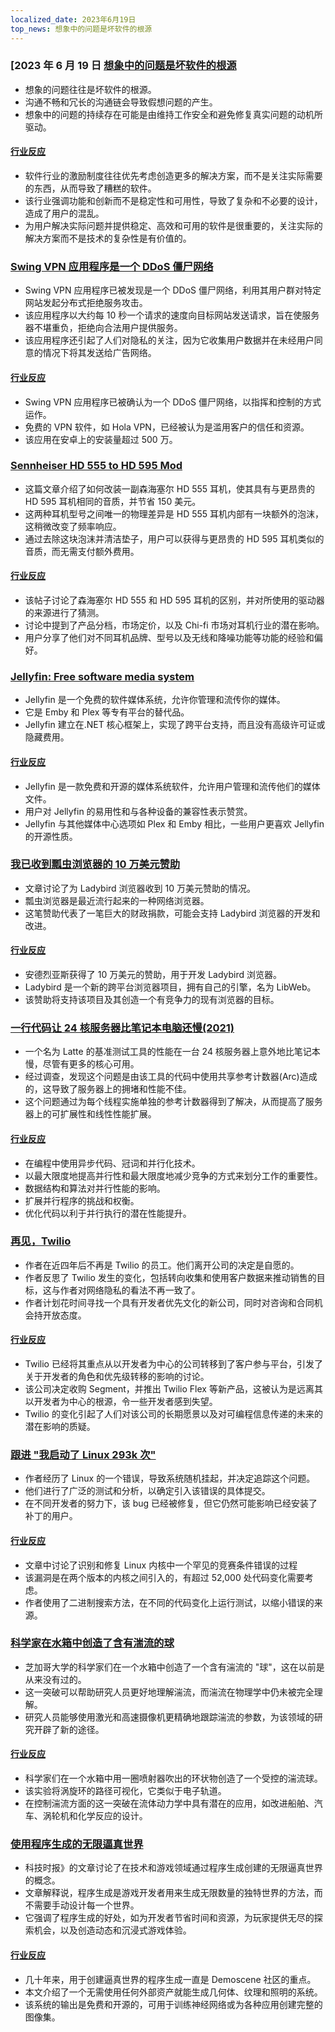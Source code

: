 ```yaml
---
localized_date: 2023年6月19日
top_news: 想象中的问题是坏软件的根源
---
```




<CallToAction />

<Steps>

### [2023 年 6 月 19 日 [想象中的问题是坏软件的根源](https://cerebralab.com/Imaginary_Problems_Are_the_Root_of_Bad_Software)

- 想象的问题往往是坏软件的根源。
- 沟通不畅和冗长的沟通链会导致假想问题的产生。
- 想象中的问题的持续存在可能是由维持工作安全和避免修复真实问题的动机所驱动。

#### [行业反应](http://news.ycombinator.com/item?id=36380711)

- 软件行业的激励制度往往优先考虑创造更多的解决方案，而不是关注实际需要的东西，从而导致了糟糕的软件。
- 该行业强调功能和创新而不是稳定性和可用性，导致了复杂和不必要的设计，造成了用户的混乱。
- 为用户解决实际问题并提供稳定、高效和可用的软件是很重要的，关注实际的解决方案而不是技术的复杂性是有价值的。

### [Swing VPN 应用程序是一个 DDoS 僵尸网络](https://lecromee.github.io/posts/swing_vpn_ddosing_sites/)

- Swing VPN 应用程序已被发现是一个 DDoS 僵尸网络，利用其用户群对特定网站发起分布式拒绝服务攻击。
- 该应用程序以大约每 10 秒一个请求的速度向目标网站发送请求，旨在使服务器不堪重负，拒绝向合法用户提供服务。
- 该应用程序还引起了人们对隐私的关注，因为它收集用户数据并在未经用户同意的情况下将其发送给广告网络。

#### [行业反应](http://news.ycombinator.com/item?id=36382700)

- Swing VPN 应用程序已被确认为一个 DDoS 僵尸网络，以指挥和控制的方式运作。
- 免费的 VPN 软件，如 Hola VPN，已经被认为是滥用客户的信任和资源。
- 该应用在安卓上的安装量超过 500 万。

### [Sennheiser HD 555 to HD 595 Mod](http://mikebeauchamp.com/misc/sennheiser-hd-555-to-hd-595-mod/)

- 这篇文章介绍了如何改装一副森海塞尔 HD 555 耳机，使其具有与更昂贵的 HD 595 耳机相同的音质，并节省 150 美元。
- 这两种耳机型号之间唯一的物理差异是 HD 555 耳机内部有一块额外的泡沫，这稍微改变了频率响应。
- 通过去除这块泡沫并清洁垫子，用户可以获得与更昂贵的 HD 595 耳机类似的音质，而无需支付额外费用。

#### [行业反应](http://news.ycombinator.com/item?id=36377875)

- 该帖子讨论了森海塞尔 HD 555 和 HD 595 耳机的区别，并对所使用的驱动器的来源进行了猜测。
- 讨论中提到了产品分档，市场定价，以及 Chi-fi 市场对耳机行业的潜在影响。
- 用户分享了他们对不同耳机品牌、型号以及无线和降噪功能等功能的经验和偏好。

### [Jellyfin: Free software media system](https://github.com/jellyfin/jellyfin)

- Jellyfin 是一个免费的软件媒体系统，允许你管理和流传你的媒体。
- 它是 Emby 和 Plex 等专有平台的替代品。
- Jellyfin 建立在.NET 核心框架上，实现了跨平台支持，而且没有高级许可证或隐藏费用。

#### [行业反应](http://news.ycombinator.com/item?id=36378689)

- Jellyfin 是一款免费和开源的媒体系统软件，允许用户管理和流传他们的媒体文件。
- 用户对 Jellyfin 的易用性和与各种设备的兼容性表示赞赏。
- Jellyfin 与其他媒体中心选项如 Plex 和 Emby 相比，一些用户更喜欢 Jellyfin 的开源性质。

### [我已收到瓢虫浏览器的 10 万美元赞助](https://twitter.com/awesomekling/status/1670298370550779905)

- 文章讨论了为 Ladybird 浏览器收到 10 万美元赞助的情况。
- 瓢虫浏览器是最近流行起来的一种网络浏览器。
- 这笔赞助代表了一笔巨大的财政捐款，可能会支持 Ladybird 浏览器的开发和改进。

#### [行业反应](http://news.ycombinator.com/item?id=36377805)

- 安德烈亚斯获得了 10 万美元的赞助，用于开发 Ladybird 浏览器。
- Ladybird 是一个新的跨平台浏览器项目，拥有自己的引擎，名为 LibWeb。
- 该赞助将支持该项目及其创造一个有竞争力的现有浏览器的目标。

### [一行代码让 24 核服务器比笔记本电脑还慢(2021)](https://pkolaczk.github.io/server-slower-than-a-laptop/)

- 一个名为 Latte 的基准测试工具的性能在一台 24 核服务器上意外地比笔记本慢，尽管有更多的核心可用。
- 经过调查，发现这个问题是由该工具的代码中使用共享参考计数器(Arc)造成的，这导致了服务器上的拥堵和性能不佳。
- 这个问题通过为每个线程实施单独的参考计数器得到了解决，从而提高了服务器上的可扩展性和线性性能扩展。

#### [行业反应](http://news.ycombinator.com/item?id=36376669)

- 在编程中使用异步代码、冠词和并行化技术。
- 以最大限度地提高并行性和最大限度地减少竞争的方式来划分工作的重要性。
- 数据结构和算法对并行性能的影响。
- 扩展并行程序的挑战和权衡。
- 优化代码以利于并行执行的潜在性能提升。

### [再见，Twilio](https://blog.miguelgrinberg.com/post/goodbye-twilio)

- 作者在近四年后不再是 Twilio 的员工。他们离开公司的决定是自愿的。
- 作者反思了 Twilio 发生的变化，包括转向收集和使用客户数据来推动销售的目标，这与作者对网络隐私的看法不再一致了。
- 作者计划花时间寻找一个具有开发者优先文化的新公司，同时对咨询和合同机会持开放态度。

#### [行业反应](http://news.ycombinator.com/item?id=36382361)

- Twilio 已经将其重点从以开发者为中心的公司转移到了客户参与平台，引发了关于开发者的角色和优先级转移的影响的讨论。
- 该公司决定收购 Segment，并推出 Twilio Flex 等新产品，这被认为是远离其以开发者为中心的根源，令一些开发者感到失望。
- Twilio 的变化引起了人们对该公司的长期愿景以及对可编程信息传递的未来的潜在影响的质疑。

### [跟进 "我启动了 Linux 293k 次"](https://rwmj.wordpress.com/2023/06/18/follow-up-to-i-booted-linux-292612-times/)

- 作者经历了 Linux 的一个错误，导致系统随机挂起，并决定追踪这个问题。
- 他们进行了广泛的测试和分析，以确定引入该错误的具体提交。
- 在不同开发者的努力下，该 bug 已经被修复，但它仍然可能影响已经安装了补丁的用户。

#### [行业反应](http://news.ycombinator.com/item?id=36379615)

- 文章中讨论了识别和修复 Linux 内核中一个罕见的竞赛条件错误的过程
- 该漏洞是在两个版本的内核之间引入的，有超过 52,000 处代码变化需要考虑。
- 作者使用了二进制搜索方法，在不同的代码变化上运行测试，以缩小错误的来源。

### [科学家在水箱中创造了含有湍流的球](https://news.uchicago.edu/story/tempest-teacup-uchicago-physicists-make-breakthrough-creating-turbulence)

- 芝加哥大学的科学家们在一个水箱中创造了一个含有湍流的 "球"，这在以前是从来没有过的。
- 这一突破可以帮助研究人员更好地理解湍流，而湍流在物理学中仍未被完全理解。
- 研究人员能够使用激光和高速摄像机更精确地跟踪湍流的参数，为该领域的研究开辟了新的途径。

#### [行业反应](http://news.ycombinator.com/item?id=36376875)

- 科学家们在一个水箱中用一圈喷射器吹出的环状物创造了一个受控的湍流球。
- 该实验将涡旋环的路径可视化，它类似于电子轨道。
- 在控制湍流方面的这一突破在流体动力学中具有潜在的应用，如改进船舶、汽车、涡轮机和化学反应的设计。

### [使用程序生成的无限逼真世界](https://arxiv.org/abs/2306.09310)

- 科技时报》的文章讨论了在技术和游戏领域通过程序生成创建的无限逼真世界的概念。
- 文章解释说，程序生成是游戏开发者用来生成无限数量的独特世界的方法，而不需要手动设计每一个世界。
- 它强调了程序生成的好处，如为开发者节省时间和资源，为玩家提供无尽的探索机会，以及创造动态和沉浸式游戏体验。

#### [行业反应](http://news.ycombinator.com/item?id=36376071)

- 几十年来，用于创建逼真世界的程序生成一直是 Demoscene 社区的重点。
- 本文介绍了一个无需使用任何外部资产就能生成几何体、纹理和照明的系统。
- 该系统的输出是免费和开源的，可用于训练神经网络或为各种应用创建完整的图像集。

</Steps>
